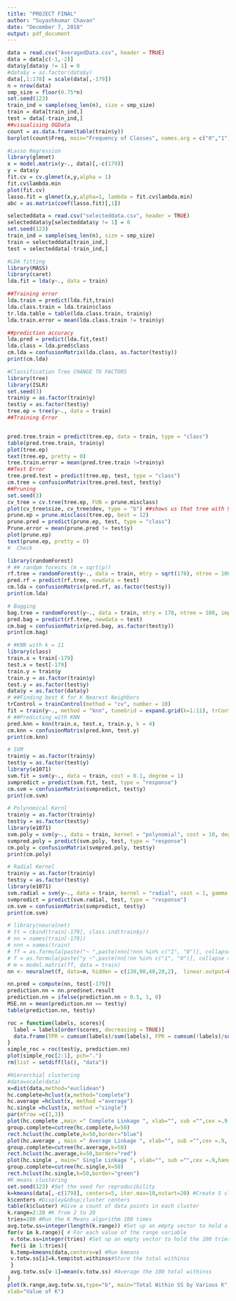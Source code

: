 ```yaml
---
title: "PROJECT FINAL"
author: "Suyashkumar Chavan"
date: "December 7, 2018"
output: pdf_document
---
```



```r
data = read.csv("AveragedData.csv", header = TRUE)
data = data[c(-1,-2)]
data$y[data$y != 1] = 0
#data$y = as.factor(data$y)
data[,1:178] = scale(data[,-179])
n = nrow(data)
smp_size = floor(0.75*n)
set.seed(123)
train_ind = sample(seq_len(n), size = smp_size)
train = data[train_ind,]
test = data[-train_ind,]
##visualising OGData
count = as.data.frame(table(train$y))
barplot(count$Freq, main="Frequency of Classes", names.arg = c("0","1"), xlab = "Class", ylab = "Count")

```


```r
#Lasso Regression
library(glmnet)
x = model.matrix(y~., data)[,-c(179)]
y = data$y
fit.cv = cv.glmnet(x,y,alpha = 1)
fit.cv$lambda.min
plot(fit.cv)
lasso.fit = glmnet(x,y,alpha=1, lambda = fit.cv$lambda.min)
abc = as.matrix(coef(lasso.fit)[,1])
```



```r
selecteddata = read.csv("selecteddata.csv", header = TRUE)
selecteddata$y[selecteddata$y != 1] = 0
set.seed(123)
train_ind = sample(seq_len(n), size = smp_size)
train = selecteddata[train_ind,]
test = selecteddata[-train_ind,]
```


```r
#LDA fitting
library(MASS)
library(caret)
lda.fit = lda(y~., data = train)

##Training error
lda.train = predict(lda.fit,train)
lda.class.train = lda.train$class
tr.lda.table = table(lda.class.train, train$y)
lda.train.error = mean(lda.class.train != train$y)

##prediction accuracy
lda.pred = predict(lda.fit,test)
lda.class = lda.pred$class
cm.lda = confusionMatrix(lda.class, as.factor(test$y))
print(cm.lda)
```


```r
#Classification Tree CHANGE TO FACTORS
library(tree)
library(ISLR)
set.seed(3)
train$y = as.factor(train$y)
test$y = as.factor(test$y)
tree.ep = tree(y~., data = train)
##Training Error


pred.tree.train = predict(tree.ep, data = train, type = "class")
table(pred.tree.train, train$y)
plot(tree.ep)
text(tree.ep, pretty = 0)
tree.train.error = mean(pred.tree.train !=train$y)
##Test Error
tree.pred.test = predict(tree.ep, test, type = "class")
cm.tree = confusionMatrix(tree.pred.test, test$y)
##Pruning
set.seed(3)
cv_tree = cv.tree(tree.ep, FUN = prune.misclass)
plot(cv_tree$size, cv_tree$dev, type = "b") ##shows us that tree with 9 nodes is best
prune.ep = prune.misclass(tree.ep, best = 12)
prune.pred = predict(prune.ep, test, type = "class")
Prune.error = mean(prune.pred != test$y)
plot(prune.ep)
text(prune.ep, pretty = 0)
#  Check
```


```r
library(randomForest)
# ## randpm forests (m = sqrt(p))
rf.tree = randomForest(y~., data = train, mtry = sqrt(178), ntree = 100, importance = TRUE)
pred.rf = predict(rf.tree, newdata = test)
cm.lda = confusionMatrix(pred.rf, as.factor(test$y))
print(cm.lda)

# Bagging
bag.tree = randomForest(y~., data = train, mtry = 178, ntree = 100, importance = TRUE)
pred.bag = predict(rf.tree, newdata = test)
cm.bag = confusionMatrix(pred.bag, as.factor(test$y))
print(cm.bag)
```

```r
# #KNN with k = 11
library(class)
train.x = train[-179]
test.x = test[-179]
train.y = train$y
train.y = as.factor(train$y)
test.y = as.factor(test$y)
data$y = as.factor(data$y)
# ##Finding best K for K Nearest Neighbors
trControl = trainControl(method = "cv", number = 10)
fit = train(y~., method = "knn", tuneGrid = expand.grid(k=1:11), trControl = trControl, metric = "Accuracy", data = data) ##Change to test data
# ##Predicting with KNN
pred.knn = knn(train.x, test.x, train.y, k = 4)
cm.knn = confusionMatrix(pred.knn, test.y)
print(cm.knn)
```

```r
# SVM
train$y = as.factor(train$y)
test$y = as.factor(test$y)
library(e1071)
svm.fit = svm(y~., data = train, cost = 0.1, degree = 1)
svmpredict = predict(svm.fit, test, type = "response")
cm.svm = confusionMatrix(svmpredict, test$y)
print(cm.svm)
```


```r
# Polynomical Kernl
train$y = as.factor(train$y)
test$y = as.factor(test$y)
library(e1071)
svm.poly = svm(y~., data = train, kernel = "polynomial", cost = 10, degree = 2)
svmpred.poly = predict(svm.poly, test, type = "response")
cm.poly = confusionMatrix(svmpred.poly, test$y)
print(cm.poly)
```



```r
# Radial Kernel
train$y = as.factor(train$y)
test$y = as.factor(test$y)
library(e1071)
svm.radial = svm(y~., data = train, kernel = "radial", cost = 1, gamma = 0.5)
svmpredict = predict(svm.radial, test, type = "response")
cm.svm = confusionMatrix(svmpredict, test$y)
print(cm.svm)
```

```r
# library(neuralnet)
# tt = cbind(train[-179], class.ind(train$y))
# nn = names(train[-179])
# nnn = names(train)
# ff = as.formula(paste("~ ",paste(nnn[!nnn %in% c("1", "0")], collapse = " + ")))
# f = as.formula(paste("y ~",paste(nn[!nn %in% c("1", "0")], collapse = " + ")))
# m = model.matrix(ff, data = train)
nn <- neuralnet(f, data=m, hidden = c(130,90,40,20,2),  linear.output=FALSE, threshold=0.01)
```


```r
nn.pred = compute(nn, test[-179])
prediction.nn = nn.pred$net.result
prediction.nn = ifelse(prediction.nn > 0.5, 1, 0)
MSE.nn = mean(prediction.nn == test$y)
table(prediction.nn, test$y)

roc = function(labels, scores){
  label = labels[order(scores, decreasing = TRUE)]
  data.frame(TPR = cumsum(labels)/sum(labels), FPR = cumsum(!labels)/sum(!labels), labels)
}
simple_roc = roc(test$y, prediction.nn)
plot(simple_roc[2:1], pch=".")
rm(list = setdiff(ls(), "data"))
```

```r
#Hierarchial clustering
#data=scale(data)
x=dist(data,method="euclidean")
hc.complete=hclust(x,method="complete")
hc.average =hclust(x, method ="average")
hc.single =hclust(x, method ="single")
par(mfrow =c(1,3))
plot(hc.complete ,main =" Complete Linkage ", xlab="", sub ="",cex =.9, hang =-1)
group.complete=cutree(hc.complete,k=50)
rect.hclust(hc.complete,k=50,border="blue")
plot(hc.average , main =" Average Linkage ", xlab="", sub ="",cex =.9, hang=-1)
group.complete=cutree(hc.average,k=50)
rect.hclust(hc.average,k=50,border="red")
plot(hc.single , main=" Single Linkage ", xlab="", sub ="",cex =.9,hang=-1)
group.complete=cutree(hc.single,k=50)
rect.hclust(hc.single,k=50,border="green")
#K means clustering
set.seed(123) #Set the seed for reproducibility
k=kmeans(data[,-c(179)], centers=5, iter.max=10,nstart=20) #Create 5 clusters, Remove columns 179
k$centers #Display&nbsp;cluster centers
table(k$cluster) #Give a count of data points in each cluster
k.range=2:20 #K from 2 to 20
tries=100 #Run the K Means algorithm 100 times
avg.totw.ss=integer(length(k.range)) #Set up an empty vector to hold all of points
for(v in k.range){ # For each value of the range variable
 v.totw.ss=integer(tries) #Set up an empty vector to hold the 100 tries
 for(i in 1:tries){
 k.temp=kmeans(data,centers=v) #Run kmeans
 v.totw.ss[i]=k.temp$tot.withinss#Store the total withinss
 }
 avg.totw.ss[v-1]=mean(v.totw.ss) #Average the 100 total withinss
}
plot(k.range,avg.totw.ss,type="b", main="Total Within SS by Various K",ylab="Average Total Within Sum of Squares",
xlab="Value of K")
```
```r

```


